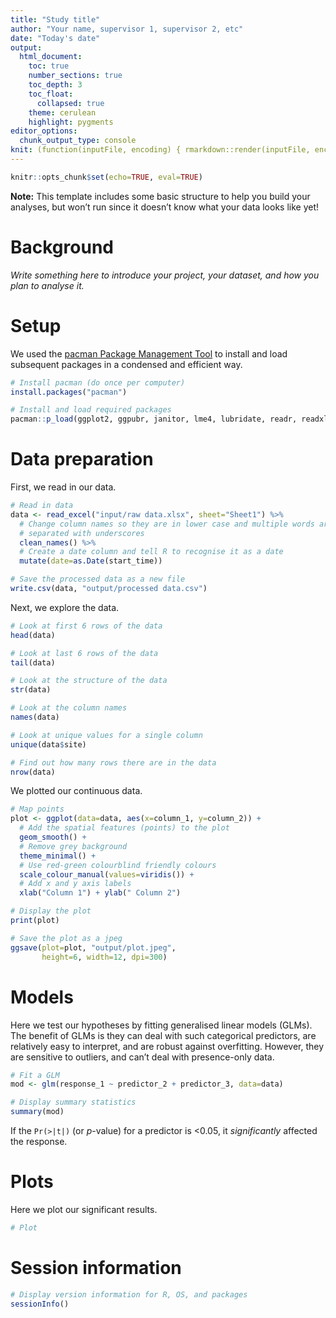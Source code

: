 ```yaml
---
title: "Study title"
author: "Your name, supervisor 1, supervisor 2, etc"
date: "Today's date"
output:
  html_document:
    toc: true
    number_sections: true
    toc_depth: 3
    toc_float:
      collapsed: true
    theme: cerulean
    highlight: pygments
editor_options:
  chunk_output_type: console
knit: (function(inputFile, encoding) { rmarkdown::render(inputFile, encoding=encoding, output_file=file.path(dirname(inputFile), 'tutorial.html')) })
---
```


```r
knitr::opts_chunk$set(echo=TRUE, eval=TRUE)
```

**Note:** This template includes some basic structure to help you build your analyses, but won't run since it doesn't know what your data looks like yet!

# Background

*Write something here to introduce your project, your dataset, and how you plan to analyse it.*

# Setup

We used the [pacman Package Management Tool](https://cran.r-project.org/web/packages/pacman/index.html) to install and load subsequent packages in a condensed and efficient way.

```r
# Install pacman (do once per computer)
install.packages("pacman")
```

```r
# Install and load required packages
pacman::p_load(ggplot2, ggpubr, janitor, lme4, lubridate, readr, readxl, sf, sp, tidyverse, viridis)
```

# Data preparation

First, we read in our data.

```r
# Read in data
data <- read_excel("input/raw data.xlsx", sheet="Sheet1") %>%
  # Change column names so they are in lower case and multiple words are
  # separated with underscores
  clean_names() %>%
  # Create a date column and tell R to recognise it as a date
  mutate(date=as.Date(start_time))

# Save the processed data as a new file
write.csv(data, "output/processed data.csv")
```

Next, we explore the data.

```r
# Look at first 6 rows of the data
head(data)

# Look at last 6 rows of the data
tail(data)

# Look at the structure of the data
str(data)

# Look at the column names
names(data)

# Look at unique values for a single column
unique(data$site)

# Find out how many rows there are in the data
nrow(data)
```

We plotted our continuous data.

```r
# Map points
plot <- ggplot(data=data, aes(x=column_1, y=column_2)) + 
  # Add the spatial features (points) to the plot
  geom_smooth() +
  # Remove grey background
  theme_minimal() + 
  # Use red-green colourblind friendly colours
  scale_colour_manual(values=viridis()) + 
  # Add x and y axis labels
  xlab("Column 1") + ylab(" Column 2")

# Display the plot
print(plot)
```

```r
# Save the plot as a jpeg
ggsave(plot=plot, "output/plot.jpeg", 
       height=6, width=12, dpi=300)
```

# Models

Here we test our hypotheses by fitting generalised linear models (GLMs). The benefit of GLMs is they can deal with such categorical predictors, are relatively easy to interpret, and are robust against overfitting. However, they are sensitive to outliers, and can’t deal with presence-only data.

```r
# Fit a GLM
mod <- glm(response_1 ~ predictor_2 + predictor_3, data=data)

# Display summary statistics
summary(mod)
```

If the `Pr(>|t|)` (or *p*-value) for a predictor is <0.05, it *significantly* affected the response. 

# Plots

Here we plot our significant results.

```r
# Plot 
```

# Session information

```r
# Display version information for R, OS, and packages
sessionInfo()
```